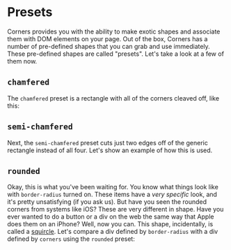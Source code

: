 

[comment]: <> (This is step 1)

# Presets

Corners provides you with the ability to make exotic shapes and associate them with DOM elements on your page. Out of the box, Corners has a number of pre-defined shapes that you can grab and use immediately. These pre-defined shapes are called "presets". Let's take a look at a few of them now.

## `chamfered`

The `chamfered` preset is a rectangle with all of the corners cleaved off, like this:

<ChamferedDiv />
<ChamferedDivCode />

## `semi-chamfered`

Next, the `semi-chamfered` preset cuts just two edges off of the generic rectangle instead of all four. Let's show an example of how this is used.

<SemiChamferedDiv />
<SemiChamferedDivCode />

## `rounded`

Okay, this is what you've been waiting for. You know what things look like with `border-radius` turned on. These items have a _very specific_ look, and it's pretty unsatisfying (if you ask us). But have you seen the rounded corners from systems like iOS? These are very different in shape. Have you ever wanted to do a button or a div on the web the same way that Apple does them on an iPhone? Well, now you can. This shape, incidentally, is called a [squircle](https://en.wikipedia.org/wiki/Squircle). Let's compare a div defined by `border-radius` with a div defined by `corners` using the `rounded` preset:

<RoundedDiv />
<RoundedDivCode />
